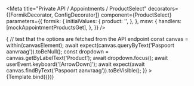 



<Meta
  title="Private API / Appointments / ProductSelect"
  decorators={[FormikDecorator, ConfigDecorator]}
  component={ProductSelect}
  parameters={{
    formik: {
      initialValues: {
        product: '',
      },
    },
    msw: {
      handlers: [mockAppointmentProductsGet],
    },
  }}
/>

<Canvas>
  <Story
    name="Data from API endpoint"
    play={async ({canvasElement}) => {
      // test that the options are fetched from the API endpoint
      const canvas = within(canvasElement);
      await expect(canvas.queryByText('Paspoort aanvraag')).toBeNull();
      const dropdown = canvas.getByLabelText('Product');
      await dropdown.focus();
      await userEvent.keyboard('[ArrowDown]');
      await expect(await canvas.findByText('Paspoort aanvraag')).toBeVisible();
    }}
  >
    {Template.bind({})}
  </Story>
</Canvas>

<ArgsTable of={ProductSelect} />
